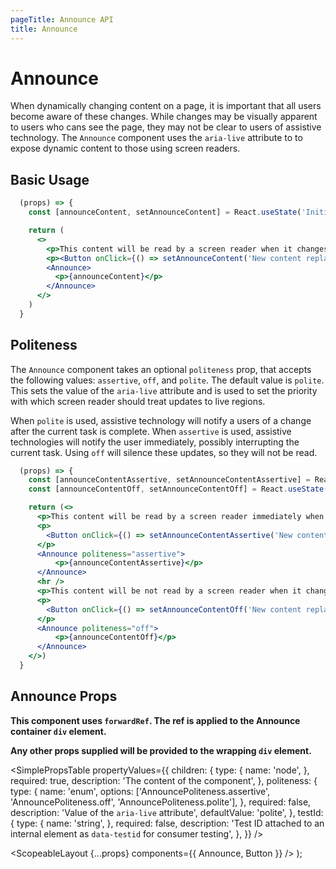 ```yaml
---
pageTitle: Announce API
title: Announce
---
```



# Announce

When dynamically changing content on a page, it is important that all users become aware of these changes. While changes may be visually apparent to users who cans see the page,
they may not be clear to users of assistive technology. The `Announce` component uses the `aria-live` attribute to to expose dynamic content to those using screen readers.

## Basic Usage

```.jsx
  (props) => {
    const [announceContent, setAnnounceContent] = React.useState('Initial content');

    return (
      <>
        <p>This content will be read by a screen reader when it changes.</p>
        <p><Button onClick={() => setAnnounceContent('New content replacing the initial content')}>Update content</Button></p>
        <Announce>
          <p>{announceContent}</p>
        </Announce>
      </>
    )
  }
```

## Politeness

The `Announce` component takes an optional `politeness` prop, that accepts the following values: `assertive`, `off`, and `polite`. The default value is `polite`.
This sets the value of the `aria-live` attribute and is used to set the priority with which screen reader should treat updates to live regions.

When `polite` is used, assistive technology will notify a users of a change after the current task is complete. When `assertive` is used, assistive technologies will notify the user immediately,
possibly interrupting the current task. Using `off` will silence these updates, so they will not be read.

```.jsx
  (props) => {
    const [announceContentAssertive, setAnnounceContentAssertive] = React.useState('Initial assertive content');
    const [announceContentOff, setAnnounceContentOff] = React.useState('Initial off content');

    return (<>
      <p>This content will be read by a screen reader immediately when it changes.</p>
      <p>
        <Button onClick={() => setAnnounceContentAssertive('New content replacing the assertive initial content')}>Update assertive content</Button>
      </p>
      <Announce politeness="assertive">
          <p>{announceContentAssertive}</p>
      </Announce>
      <hr />
      <p>This content will be not read by a screen reader when it changes.</p>
      <p>
        <Button onClick={() => setAnnounceContentOff('New content replacing the off initial content')}>Update off content</Button>
      </p>
      <Announce politeness="off">
          <p>{announceContentOff}</p>
      </Announce>
    </>)
  }
```

## Announce Props

**This component uses `forwardRef`. The ref is applied to the Announce container `div` element.**

**Any other props supplied will be provided to the wrapping `div` element.**

<SimplePropsTable
  propertyValues={{
    children: {
      type: {
        name: 'node',
      },
      required: true,
      description: 'The content of the component',
    },
    politeness: {
      type: {
        name: 'enum',
        options: ['AnnouncePoliteness.assertive', 'AnnouncePoliteness.off', 'AnnouncePoliteness.polite'],
      },
      required: false,
      description: 'Value of the `aria-live` attribute',
      defaultValue: 'polite',
    },
    testId: {
      type: {
        name: 'string',
      },
      required: false,
      description:
        'Test ID attached to an internal element as `data-testid` for consumer testing',
    },
  }}
/>

  <ScopeableLayout {...props} components={{ Announce, Button }} />
);
